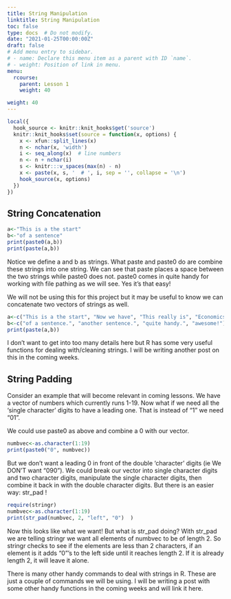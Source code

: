 ```yaml
---
title: String Manipulation
linktitle: String Manipulation
toc: false
type: docs  # Do not modify.
date: "2021-01-25T00:00:00Z"
draft: false
# Add menu entry to sidebar.
# - name: Declare this menu item as a parent with ID `name`.
# - weight: Position of link in menu.
menu:
  rcourse:
    parent: Lesson 1
    weight: 40

weight: 40
---
```


```r
local({
  hook_source <- knitr::knit_hooks$get('source')
  knitr::knit_hooks$set(source = function(x, options) {
    x <- xfun::split_lines(x)
    n <- nchar(x, 'width')
    i <- seq_along(x)  # line numbers
    n <- n + nchar(i)
    s <- knitr:::v_spaces(max(n) - n)
    x <- paste(x, s, '  # ', i, sep = '', collapse = '\n')
    hook_source(x, options)
  })
})
```


## String Concatenation
```r
a<-"This is a the start"
b<-"of a sentence"
print(paste0(a,b))
print(paste(a,b))
```
Notice we define a and b as strings. What paste and paste0 do are combine these strings into one string. We can see that paste places a space between the two strings while paste0 does not. paste0 comes in quite handy for working with file pathing as we will see. Yes it's that easy!

We will not be using this for this project but it may be useful to know we can concatenate two vectors of strings as well. 
```r
a<-c("This is a the start", "Now we have", "This really is", "Economics is")
b<-c("of a sentence.", "another sentence.", "quite handy.", "awesome!")
print(paste(a,b))
```

I don't want to get into too many details here but R has some very useful functions for dealing with/cleaning strings. I will be writing another post on this in the coming weeks.

## String Padding

Consider an example that will become relevant in coming lessons. We have a vector of numbers which currently runs 1-19. Now what if we need all the 'single character' digits to have a leading one. That is instead of "1" we need "01". 

We could use paste0 as above and combine a 0 with our vector.
```r
numbvec<-as.character(1:19)
print(paste0("0", numbvec))
```

But we don’t want a leading 0 in front of the double ‘character’ digits (ie We DON’T want “090”). We could break our vector into single character digits and two character digits, manipulate the single character digits, then combine it back in with the double character digits. But there is an easier way: str_pad !

```r
require(stringr)
numbvec<-as.character(1:19)
print(str_pad(numbvec, 2, "left", "0")  )
```

Now this looks like what we want! But what is str_pad doing? With str_pad we are telling stringr we want all elements of numbvec to be of length 2. So stringr checks to see if the elements are less than 2 characters, if an element is it adds “0”’s to the left side until it reaches length 2. If it is already length 2, it will leave it alone.

There is many other handy commands to deal with strings in R. These are just a couple of commands we will be using. I will be writing a post with some other handy functions in the coming weeks and will link it here.


